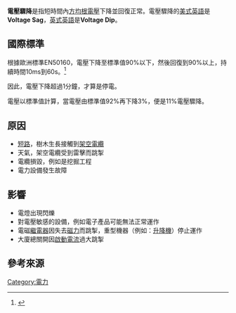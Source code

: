 {{expand|time=2015-10-09T12:30:42+00:00}}
'''電壓驟降'''是指短時間內[[方均根|方均根]][[電壓|電壓]]下降並回復正常。電壓驟降的[[美式英語|美式英語]]是'''Voltage Sag'''，[[英式英語|英式英語]]是'''Voltage Dip'''。

==國際標準==
根據歐洲標準EN50160，電壓下降至標準值90%以下，然後回復到90%以上，持續時間10ms到60s。<ref>{{cite journal|author1=Electricity Product Characteristics   and Electromagnetic Compatibility|title=Application guide to the   European Standard EN 50160   on "voltage characteristics of   electricity supplied by   public distribution systems"|url=http://www.pasma.com.au/images/documents/GuideToEN50160.pdf|deadurl=yes|archiveurl=https://web.archive.org/web/20160302131646/http://www.pasma.com.au/images/documents/GuideToEN50160.pdf|archivedate=2016-03-02}}</ref>

因此，電壓下降超過1分鐘，才算是停電。

電壓以標準值計算，當電壓由標準值92%再下降3%，便是11%電壓驟降。

==原因==
*[[短路|短路]]，樹木生長接觸到[[架空電纜|架空電纜]]
*天氣，架空電纜受到雷擊而跳掣
*電纜損毀，例如是挖掘工程
*電力設備發生故障

==影響==
*電燈出現閃爍
*對電壓敏感的設備，例如電子產品可能無法正常運作
*電磁[[繼電器|繼電器]]因失去[[磁力|磁力]]而跳掣，重型機器（例如：[[升降機|升降機]]）停止運作
*大廈總關開因[[啟動電流|啟動電流]]過大跳掣

== 參考來源 ==
{{Reflist}}
{{供電}}

[[Category:電力|Category:電力]]